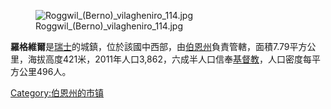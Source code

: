 [[Image:Roggwil_(Berno)_vilagheniro_114.jpg|right]]

'''羅格維爾'''是[[瑞士|瑞士]]的城鎮，位於該國中西部，由[[伯恩州|伯恩州]]負責管轄，面積7.79平方公里，海拔高度421米，2011年人口3,862，六成半人口信奉[[基督教|基督教]]，人口密度每平方公里496人。

{{Switzerland-geo-stub}}
[[Category:伯恩州的市镇|Category:伯恩州的市镇]]